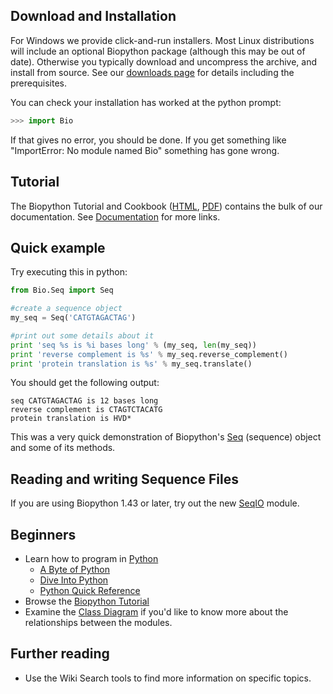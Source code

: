 ==Download and Installation==

For Windows we provide click-and-run installers.  Most Linux distributions will include an optional Biopython package (although this may be out of date).  Otherwise you typically download and uncompress the archive, and install from source.  See our [[Download|downloads page]] for details including the prerequisites.

You can check your installation has worked at the python prompt:

<source lang=Python>
>>> import Bio
</source>

If that gives no error, you should be done.  If you get something like "ImportError: No module named Bio" something has gone wrong.

==Tutorial==

The Biopython Tutorial and Cookbook ([http://biopython.org/DIST/docs/tutorial/Tutorial.html HTML], [http://biopython.org/DIST/docs/tutorial/Tutorial.pdf PDF]) contains the bulk of our documentation.  See [[Documentation]] for more links.

==Quick example==

Try executing this in python:
<source lang=Python>
from Bio.Seq import Seq

#create a sequence object
my_seq = Seq('CATGTAGACTAG')

#print out some details about it
print 'seq %s is %i bases long' % (my_seq, len(my_seq))
print 'reverse complement is %s' % my_seq.reverse_complement()
print 'protein translation is %s' % my_seq.translate()
</source>

You should get the following output:
<pre>
seq CATGTAGACTAG is 12 bases long
reverse complement is CTAGTCTACATG
protein translation is HVD*
</pre>

This was a very quick demonstration of Biopython's [[Seq]] (sequence) object and some of its methods.

==Reading and writing Sequence Files==

If you are using Biopython 1.43 or later, try out the new [[SeqIO]] module.

==Beginners==

* Learn how to program in [http://www.python.org Python]
** [http://swaroopch.info/text/Byte_of_Python:Main_Page A Byte of Python]
** [http://www.diveintopython.org/toc/index.html Dive Into Python]
** [http://rgruet.free.fr/PQR25/PQR2.5.html Python Quick Reference]
* Browse the [http://biopython.org/DIST/docs/tutorial/Tutorial.html Biopython Tutorial]
* Examine the [http://biopython.org/DIST/docs/api Class Diagram] if you'd like to know more about the relationships between the modules.

==Further reading==

* Use the Wiki Search tools to find more information on specific topics.
